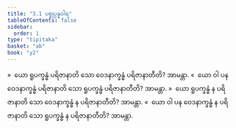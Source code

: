 ```yaml
---
title: "3.1 ပစ္စုပ္ပန္နဝါရ"
tableOfContents: false
sidebar:
  order: 1
type: "tipitaka"
basket: "ab"
book: "y2"
---
```



<DynamicBreadcrumb />

<Division number="206" book="y2" e="ch" v="33" p="68">

<Paragraph number="963" book="y2">
»  ယော ရူပက္ခန္ဓံ ပရိဇာနာတိ သော ဝေဒနာက္ခန္ဓံ ပရိဇာနာတီတိ? အာမန္တာ.
</Paragraph>

<Paragraph number="964" book="y2">
«  ယော ဝါ ပန ဝေဒနာက္ခန္ဓံ ပရိဇာနာတိ သော ရူပက္ခန္ဓံ ပရိဇာနာတီတိ? အာမန္တာ.
</Paragraph>

<Paragraph number="965" book="y2">
»  ယော ရူပက္ခန္ဓံ န ပရိဇာနာတိ သော ဝေဒနာက္ခန္ဓံ န ပရိဇာနာတီတိ? အာမန္တာ.
</Paragraph>

<Paragraph number="966" book="y2">
«  ယော ဝါ ပန ဝေဒနာက္ခန္ဓံ န ပရိဇာနာတိ သော ရူပက္ခန္ဓံ န ပရိဇာနာတီတိ? အာမန္တာ.
</Paragraph>
</Division>